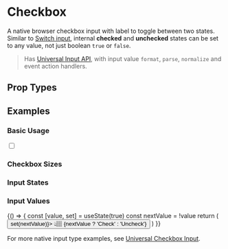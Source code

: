 

# Checkbox

A native browser checkbox input with label to toggle between two states. Similar to [Switch input](/docs/ui/inputs/Switch), internal **checked** and **unchecked** states can be set to any value, not just boolean `true` or `false`.

> Has [Universal Input API](/docs/ui/inputs#universal-input-api), with input value `format`, `parse`, `normalize` and event action handlers.

## Prop Types

<PropsTable component={Checkbox} />

## Examples

### Basic Usage

<CodeExample>
  <Checkbox />
</CodeExample>

<CodeExample desc='Via Universal Input'>
  <Input type='checkbox' />
</CodeExample>

<CodeExample desc='Checkbox Label'>
  <Checkbox label='Label' />
</CodeExample>

### Checkbox Sizes

<CodeExample>
  <View className='left gap'>
    <Checkbox className='font-smallest gap-smaller' label='smallest' />
    <Checkbox className='font-smaller gap-smaller' label='smaller' />
    <Checkbox className='font-small gap-smaller' label='small' />
    <Checkbox label='base' />
    <Checkbox className='font-large gap-smaller' label='large' />
    <Checkbox className='font-larger gap-smaller' label='larger' />
    <Checkbox className='font-largest gap-smaller' label='largest' />
  </View>
</CodeExample>

### Input States

<CodeExample desc='Disabled'>
  <Checkbox disabled label='disabled' />
</CodeExample>

<CodeExample desc='Read only'>
  <Checkbox readonly label='readonly' />
</CodeExample>

<CodeExample desc='Loading'>
  <Checkbox loading label='loading' />
</CodeExample>

### Input Values

<CodeExample desc='Checked Initially'>
  <Checkbox defaultValue={true} label='Default Value' />
</CodeExample>

<CodeExample desc='Controlled State'>
  <Checkbox controlledValue value={true} label='Controlled Value' />
</CodeExample>

<CodeExample desc='Hybrid State (uncontrolled, but updates on `value` changes)'>
  {() => {
    const [value, set] = useState(true)
    const nextValue = !value
    return (
      <View className='center gap'>
        <Checkbox value={value}
                  label='Uncontrolled Synced Value' />
        <Button onClick={() => set(nextValue)}>
          👆🏽 {nextValue ? 'Check' : 'Uncheck'}
        </Button>
      </View>
    )
  }}
</CodeExample>

For more native input type examples, see [Universal Checkbox Input](/docs/ui/inputs/Input).
